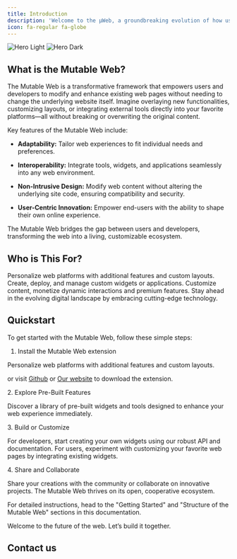 ```yaml
---
title: Introduction
description: 'Welcome to the μWeb, a groundbreaking evolution of how users, developers, and businesses interact with the internet. Traditional web experiences are static and rigid, offering limited opportunities for customization and adaptability. The Mutable Web changes all of that by enabling seamless, dynamic interaction with web content, creating a more personalized, powerful, and efficient online experience.'
icon: fa-regular fa-globe
---
```


<img alt="Hero Light" classname="block dark:hidden" src="/images/hero-light.svg" />

<img alt="Hero Dark" classname="hidden dark:block" src="/images/hero-dark.svg" />

## What is the Mutable Web?

The Mutable Web is a transformative framework that empowers users and developers to modify and enhance existing web pages without needing to change the underlying website itself. Imagine overlaying new functionalities, customizing layouts, or integrating external tools directly into your favorite platforms—all without breaking or overwriting the original content.

Key features of the Mutable Web include:&#x20;

* **Adaptability:** Tailor web experiences to fit individual needs and preferences.&#x20;

* **Interoperability:** Integrate tools, widgets, and applications seamlessly into any web environment.

* **Non-Intrusive Design:** Modify web content without altering the underlying site code, ensuring compatibility and security.

* **User-Centric Innovation:** Empower end-users with the ability to shape their own online experience.

The Mutable Web bridges the gap between users and developers, transforming the web into a living, customizable ecosystem.

## Who is This For?

<CardGroup cols={2}>
  <Card title="Edit Your Docs" icon="user" href="https://mintlify.com/docs/quickstart">
    Personalize web platforms with additional features and custom layouts.
  </Card>

  <Card title="Developers" icon="code" href="https://mintlify.com/docs/development">
    Create, deploy, and manage custom widgets
    or applications.
  </Card>

  <Card title="Businesses" icon="building" href="https://mintlify.com/docs/development">
    Customize content, monetize dynamic interactions and premium features.
  </Card>

  <Card title="Investors" icon="suitcase" href="https://mintlify.com/docs/development">
    Stay ahead in the evolving digital landscape by embracing cutting-edge technology.
  </Card>
</CardGroup>

## Quickstart

To get started with the Mutable Web, follow these simple steps:

1. Install the Mutable Web extension

<CardGroup cols={1}>
  <Card title="Install the Mutable Web extension from Chrome Web Store" icon="puzzle-piece" href="https://chromewebstore.google.com/detail/mutable-web/cnahdmdbhkphpbpbjjbfdnmbphbenglc">
    Personalize web platforms with additional features and custom layouts.
  </Card>
</CardGroup>

or visit [Github](https://github.com/dapplets) or [Our website](https://dapplets.org/) to download the extension.

2\. Explore Pre-Built Features

Discover a library of pre-built widgets and tools designed to enhance your web experience immediately.

3\. Build or Customize

For developers, start creating your own widgets using our robust API and documentation. For users, experiment with customizing your favorite web pages by integrating existing widgets.

4\. Share and Collaborate

Share your creations with the community or collaborate on innovative projects. The Mutable Web thrives on its open, cooperative ecosystem.

For detailed instructions, head to the "Getting Started" and "Structure of the Mutable Web" sections in this documentation.

Welcome to the future of the web. Let’s build it together.

## Contact us

<CardGroup cols={3}>
  <Card title="@dapplets" icon="github" href="https://mintlify.com/docs/development" />

  <Card title="@dapplets_org" icon="x-twitter" href="https://mintlify.com/docs/development" />

  <Card title="@dapplets" icon="telegram" href="https://mintlify.com/docs/development" />
</CardGroup>